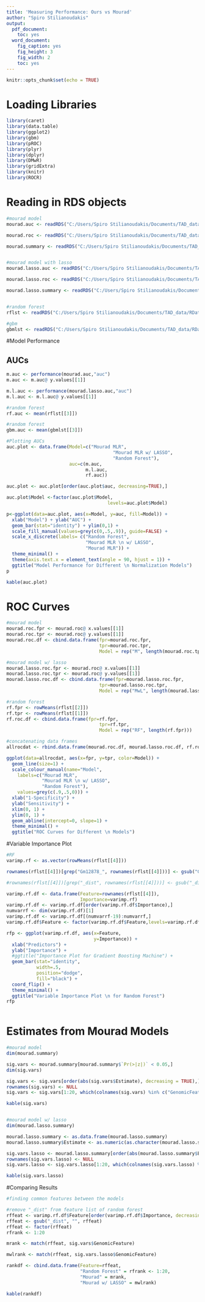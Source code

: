 ```yaml
---
title: 'Measuring Performance: Ours vs Mourad'
author: "Spiro Stilianoudakis"
output:
  pdf_document:
    toc: yes
  word_document:
    fig_caption: yes
    fig_height: 3
    fig_width: 2
    toc: yes
---
```


```r
knitr::opts_chunk$set(echo = TRUE)
```

# Loading Libraries

```r
library(caret)
library(data.table)
library(ggplot2)
library(gbm)
library(pROC)
library(plyr)
library(dplyr)
library(DMwR)
library(gridExtra)
library(knitr)
library(ROCR)

```


# Reading in RDS objects

```r

#mourad model
mourad.auc <- readRDS("C:/Users/Spiro Stilianoudakis/Documents/TAD_data/RData/GM12878/mourad_model/mourad.auc.rds")

mourad.roc <- readRDS("C:/Users/Spiro Stilianoudakis/Documents/TAD_data/RData/GM12878/mourad_model/mourad.roc.rds")

mourad.summary <- readRDS("C:/Users/Spiro Stilianoudakis/Documents/TAD_data/RData/GM12878/mourad_model/mourad.summary.rds")


#mourad model with lasso
mourad.lasso.auc <- readRDS("C:/Users/Spiro Stilianoudakis/Documents/TAD_data/RData/GM12878/mourad_model/mourad.auc.lasso.rds")

mourad.lasso.roc <- readRDS("C:/Users/Spiro Stilianoudakis/Documents/TAD_data/RData/GM12878/mourad_model/mourad.roc.lasso.rds")

mourad.lasso.summary <- readRDS("C:/Users/Spiro Stilianoudakis/Documents/TAD_data/RData/GM12878/mourad_model/mourad.lasso.summary.rds")


#random forest
rflst <- readRDS("C:/Users/Spiro Stilianoudakis/Documents/TAD_data/RData/GM12878/our_pipeline/rflst.rds")

#gbm
gbmlst <- readRDS("C:/Users/Spiro Stilianoudakis/Documents/TAD_data/RData/GM12878/our_pipeline/gbmlst.rds")


```


#Model Performance

## AUCs

```r

m.auc <- performance(mourad.auc,"auc")
m.auc <- m.auc@ y.values[[1]]

m.l.auc <- performance(mourad.lasso.auc,"auc")
m.l.auc <- m.l.auc@ y.values[[1]]

#random forest
rf.auc <- mean(rflst[[3]])

#random forest
gbm.auc <- mean(gbmlst[[3]])

#Plotting AUCs
auc.plot <- data.frame(Model=c("Mourad MLR", 
                                       "Mourad MLR w/ LASSO",
                                       "Random Forest"),
                       auc=c(m.auc,
                             m.l.auc,
                             rf.auc))

auc.plot <- auc.plot[order(auc.plot$auc, decreasing=TRUE),]

auc.plot$Model <-factor(auc.plot$Model, 
                                     levels=auc.plot$Model)

p<-ggplot(data=auc.plot, aes(x=Model, y=auc, fill=Model)) + 
  xlab("Model") + ylab("AUC") +
  geom_bar(stat="identity") + ylim(0,1) +
  scale_fill_manual(values=grey(c(0,.5,.9)), guide=FALSE) +
  scale_x_discrete(labels= c("Random Forest",
                             "Mourad MLR \n w/ LASSO",
                             "Mourad MLR")) + 
  theme_minimal() + 
  theme(axis.text.x = element_text(angle = 90, hjust = 1)) +
  ggtitle("Model Performance for Different \n Normalization Models")
p

kable(auc.plot)

```


# ROC Curves

```r

#mourad model
mourad.roc.fpr <- mourad.roc@ x.values[[1]]
mourad.roc.tpr <- mourad.roc@ y.values[[1]]
mourad.roc.df <- cbind.data.frame(fpr=mourad.roc.fpr, 
                                  tpr=mourad.roc.tpr,
                                  Model = rep("M", length(mourad.roc.tpr)))

#mourad model w/ lasso
mourad.lasso.roc.fpr <- mourad.roc@ x.values[[1]]
mourad.lasso.roc.tpr <- mourad.roc@ y.values[[1]]
mourad.lasso.roc.df <- cbind.data.frame(fpr=mourad.lasso.roc.fpr, 
                                  tpr=mourad.lasso.roc.tpr,
                                  Model = rep("MwL", length(mourad.lasso.roc.fpr)))

#random forest
rf.fpr <- rowMeans(rflst[[2]])
rf.tpr <- rowMeans(rflst[[1]])
rf.roc.df <- cbind.data.frame(fpr=rf.fpr, 
                                  tpr=rf.tpr,
                                  Model = rep("RF", length(rf.fpr)))

#concatenating data frames
allrocdat <- rbind.data.frame(mourad.roc.df, mourad.lasso.roc.df, rf.roc.df)

ggplot(data=allrocdat, aes(x=fpr, y=tpr, color=Model)) + 
  geom_line(size=1) +
  scale_colour_manual(name="Model",
    labels=c("Mourad MLR", 
             "Mourad MLR \n w/ LASSO",
             "Random Forest"),
    values=grey(c(.9,.5,0))) + 
  xlab("1-Specificity") + 
  ylab("Sensitivity") + 
  xlim(0, 1) +
  ylim(0, 1) +
  geom_abline(intercept=0, slope=1) +
  theme_minimal() +
  ggtitle("ROC Curves for Different \n Models")


```

#Variable Importance Plot

```r
#RF
varimp.rf <- as.vector(rowMeans(rflst[[4]]))

rownames(rflst[[4]])[grep("Gm12878_", rownames(rflst[[4]]))] <- gsub("Gm12878_", "", rownames(rflst[[4]])[grep("Gm12878_", rownames(rflst[[4]]))])

#rownames(rflst[[4]])[grep("_dist", rownames(rflst[[4]]))] <- gsub("_dist", "", rownames(rflst[[4]])[grep("_dist", rownames(rflst[[4]]))])

varimp.rf.df <- data.frame(Feature=rownames(rflst[[4]]),
                           Importance=varimp.rf)
varimp.rf.df <- varimp.rf.df[order(varimp.rf.df$Importance),]
numvarrf <- dim(varimp.rf.df)[1]
varimp.rf.df <- varimp.rf.df[(numvarrf-19):numvarrf,]
varimp.rf.df$Feature <- factor(varimp.rf.df$Feature,levels=varimp.rf.df$Feature)

rfp <- ggplot(varimp.rf.df, aes(x=Feature, 
                                y=Importance)) +
  xlab("Predictors") +
  ylab("Importance") +
  #ggtitle("Importance Plot for Gradient Boosting Machine") +
  geom_bar(stat="identity", 
           width=.5, 
           position="dodge",
           fill="black") +
  coord_flip() +
  theme_minimal() +
  ggtitle("Variable Importance Plot \n for Random Forest")
rfp



```

# Estimates from Mourad Models

```r

#mourad model
dim(mourad.summary)

sig.vars <- mourad.summary[mourad.summary$`Pr(>|z|)` < 0.05,]
dim(sig.vars)

sig.vars <- sig.vars[order(abs(sig.vars$Estimate), decreasing = TRUE),]
rownames(sig.vars) <- NULL
sig.vars <- sig.vars[1:20, which(colnames(sig.vars) %in% c("GenomicFeature","Estimate", "Pr(>|z|)"))]

kable(sig.vars)


#mourad model w/ lasso
dim(mourad.lasso.summary)

mourad.lasso.summary <- as.data.frame(mourad.lasso.summary)
mourad.lasso.summary$Estimate <- as.numeric(as.character(mourad.lasso.summary$Estimate))

sig.vars.lasso <- mourad.lasso.summary[order(abs(mourad.lasso.summary$Estimate), decreasing = TRUE),]
rownames(sig.vars.lasso) <- NULL
sig.vars.lasso <- sig.vars.lasso[1:20, which(colnames(sig.vars.lasso) %in% c("GenomicFeature","Estimate"))]

kable(sig.vars.lasso)
```



#Comparing Results

```r

#finding common features between the models

#remove "_dist" from feature list of random forest
rffeat <- varimp.rf.df$Feature[order(varimp.rf.df$Importance, decreasing = TRUE)]
rffeat <- gsub("_dist", "", rffeat)
rffeat <- factor(rffeat)
rfrank <- 1:20

mrank <- match(rffeat, sig.vars$GenomicFeature)

mwlrank <- match(rffeat, sig.vars.lasso$GenomicFeature)

rankdf <- cbind.data.frame(Feature=rffeat, 
                           "Random Forest" = rfrank <- 1:20, 
                           "Mourad" = mrank,
                           "Mourad w/ LASSO" = mwlrank)

kable(rankdf)

```



